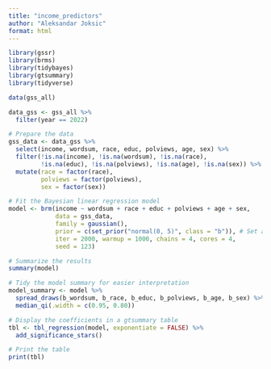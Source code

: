 ```yaml
---
title: "income_predictors"
author: "Aleksandar Joksic"
format: html
---
```

```r
library(gssr)
library(brms)
library(tidybayes)
library(gtsummary)
library(tidyverse)
```

```r
data(gss_all)

data_gss <- gss_all %>%
  filter(year == 2022) 

# Prepare the data
gss_data <- data_gss %>%
  select(income, wordsum, race, educ, polviews, age, sex) %>%
  filter(!is.na(income), !is.na(wordsum), !is.na(race), 
         !is.na(educ), !is.na(polviews), !is.na(age), !is.na(sex)) %>%
  mutate(race = factor(race),
         polviews = factor(polviews),
         sex = factor(sex))
```



```r
# Fit the Bayesian linear regression model
model <- brm(income ~ wordsum + race + educ + polviews + age + sex, 
             data = gss_data, 
             family = gaussian(),
             prior = c(set_prior("normal(0, 5)", class = "b")), # Set a weakly informative prior
             iter = 2000, warmup = 1000, chains = 4, cores = 4,
             seed = 123)
```


```r

# Summarize the results
summary(model)

# Tidy the model summary for easier interpretation
model_summary <- model %>%
  spread_draws(b_wordsum, b_race, b_educ, b_polviews, b_age, b_sex) %>%
  median_qi(.width = c(0.95, 0.80))

# Display the coefficients in a gtsummary table
tbl <- tbl_regression(model, exponentiate = FALSE) %>%
  add_significance_stars()

# Print the table
print(tbl)

```

